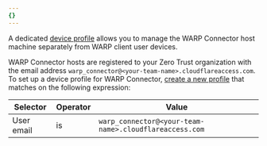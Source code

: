 ```yaml
---
{}
---
```


A dedicated [device profile](/cloudflare-one/connections/connect-devices/warp/configure-warp/device-profiles/) allows you to manage the WARP Connector host machine separately from WARP client user devices.

WARP Connector hosts are registered to your Zero Trust organization with the email address `warp_connector@<your-team-name>.cloudflareaccess.com`. To set up a device profile for WARP Connector, [create a new profile](/cloudflare-one/connections/connect-devices/warp/configure-warp/device-profiles/#create-a-new-profile) that matches on the following expression:

| Selector | Operator | Value |
| -------- | -------- | ----- |
| User email | is | `warp_connector@<your-team-name>.cloudflareaccess.com` |
